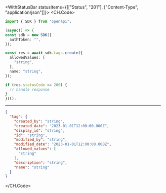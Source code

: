 

<WithStatusBar statusItems={[["Status", "201"], ["Content-Type", "application/json"]]}>
  <CH.Code>
  ```typescript Create.ts
  import { SDK } from "openapi";

(async() => {
  const sdk = new SDK({
    authToken: "",
  });

  const res = await sdk.tags.create({
    allowedValues: [
      "string",
    ],
    name: "string",
  });

  if (res.statusCode == 200) {
    // handle response
  }
})();
  ```
  ---

  ```json Example Response
  {
    "tag": {
      "created_by": "string",
      "created_date": "2023-01-01T12:00:00.000Z",
      "display_id": "string",
      "id": "string",
      "modified_by": "string",
      "modified_date": "2023-01-01T12:00:00.000Z",
      "allowed_values": [
        "string"
      ],
      "description": "string",
      "name": "string"
    }
  }
  ```
  </CH.Code>
</WithStatusBar>
